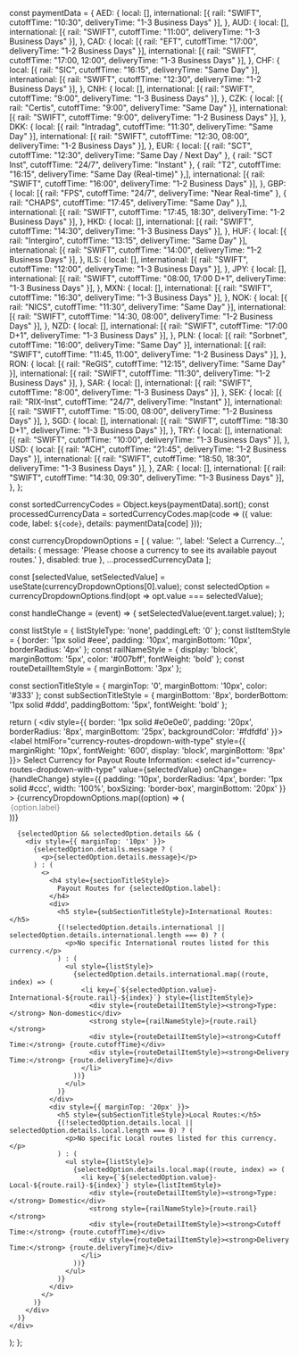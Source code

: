   const paymentData = {
    AED: { local: [], international: [{ rail: "SWIFT", cutoffTime: "10:30", deliveryTime: "1-3 Business Days" }], },
    AUD: { local: [], international: [{ rail: "SWIFT", cutoffTime: "11:00", deliveryTime: "1-3 Business Days" }], },
    CAD: { local: [{ rail: "EFT", cutoffTime: "17:00", deliveryTime: "1-2 Business Days" }], international: [{ rail: "SWIFT", cutoffTime: "17:00, 12:00", deliveryTime: "1-3 Business Days" }], },
    CHF: { local: [{ rail: "SIC", cutoffTime: "16:15", deliveryTime: "Same Day" }], international: [{ rail: "SWIFT", cutoffTime: "12:30", deliveryTime: "1-2 Business Days" }], },
    CNH: { local: [], international: [{ rail: "SWIFT", cutoffTime: "9:00", deliveryTime: "1-3 Business Days" }], },
    CZK: { local: [{ rail: "Certis", cutoffTime: "9:00", deliveryTime: "Same Day" }], international: [{ rail: "SWIFT", cutoffTime: "9:00", deliveryTime: "1-2 Business Days" }], },
    DKK: { local: [{ rail: "Intradag", cutoffTime: "11:30", deliveryTime: "Same Day" }], international: [{ rail: "SWIFT", cutoffTime: "12:30, 08:00", deliveryTime: "1-2 Business Days" }], },
    EUR: { local: [{ rail: "SCT", cutoffTime: "12:30", deliveryTime: "Same Day / Next Day" }, { rail: "SCT Inst", cutoffTime: "24/7", deliveryTime: "Instant" }, { rail: "T2", cutoffTime: "16:15", deliveryTime: "Same Day (Real-time)" },], international: [{ rail: "SWIFT", cutoffTime: "16:00", deliveryTime: "1-2 Business Days" }], },
    GBP: { local: [{ rail: "FPS", cutoffTime: "24/7", deliveryTime: "Near Real-time" }, { rail: "CHAPS", cutoffTime: "17:45", deliveryTime: "Same Day" },], international: [{ rail: "SWIFT", cutoffTime: "17:45, 18:30", deliveryTime: "1-2 Business Days" }], },
    HKD: { local: [], international: [{ rail: "SWIFT", cutoffTime: "14:30", deliveryTime: "1-3 Business Days" }], },
    HUF: { local: [{ rail: "Intergiro", cutoffTime: "13:15", deliveryTime: "Same Day" }], international: [{ rail: "SWIFT", cutoffTime: "14:00", deliveryTime: "1-2 Business Days" }], },
    ILS: { local: [], international: [{ rail: "SWIFT", cutoffTime: "12:00", deliveryTime: "1-3 Business Days" }], },
    JPY: { local: [], international: [{ rail: "SWIFT", cutoffTime: "08:00, 17:00 D+1", deliveryTime: "1-3 Business Days" }], },
    MXN: { local: [], international: [{ rail: "SWIFT", cutoffTime: "16:30", deliveryTime: "1-3 Business Days" }], },
    NOK: { local: [{ rail: "NICS", cutoffTime: "11:30", deliveryTime: "Same Day" }], international: [{ rail: "SWIFT", cutoffTime: "14:30, 08:00", deliveryTime: "1-2 Business Days" }], },
    NZD: { local: [], international: [{ rail: "SWIFT", cutoffTime: "17:00 D+1", deliveryTime: "1-3 Business Days" }], },
    PLN: { local: [{ rail: "Sorbnet", cutoffTime: "16:00", deliveryTime: "Same Day" }], international: [{ rail: "SWIFT", cutoffTime: "11:45, 11:00", deliveryTime: "1-2 Business Days" }], },
    RON: { local: [{ rail: "ReGIS", cutoffTime: "12:15", deliveryTime: "Same Day" }], international: [{ rail: "SWIFT", cutoffTime: "11:30", deliveryTime: "1-2 Business Days" }], },
    SAR: { local: [], international: [{ rail: "SWIFT", cutoffTime: "8:00", deliveryTime: "1-3 Business Days" }], },
    SEK: { local: [{ rail: "RIX-Inst", cutoffTime: "24/7", deliveryTime: "Instant" }], international: [{ rail: "SWIFT", cutoffTime: "15:00, 08:00", deliveryTime: "1-2 Business Days" }], },
    SGD: { local: [], international: [{ rail: "SWIFT", cutoffTime: "18:30 D+1", deliveryTime: "1-3 Business Days" }], },
    TRY: { local: [], international: [{ rail: "SWIFT", cutoffTime: "10:00", deliveryTime: "1-3 Business Days" }], },
    USD: { local: [{ rail: "ACH", cutoffTime: "21:45", deliveryTime: "1-2 Business Days" }], international: [{ rail: "SWIFT", cutoffTime: "18:50, 18:30", deliveryTime: "1-3 Business Days" }], },
    ZAR: { local: [], international: [{ rail: "SWIFT", cutoffTime: "14:30, 09:30", deliveryTime: "1-3 Business Days" }], },
  };

  const sortedCurrencyCodes = Object.keys(paymentData).sort();
  const processedCurrencyData = sortedCurrencyCodes.map(code => ({
    value: code,
    label: `${code}`,
    details: paymentData[code]
  }));

  const currencyDropdownOptions = [
    {
      value: '',
      label: 'Select a Currency...',
      details: { message: 'Please choose a currency to see its available payout routes.' },
      disabled: true
    },
    ...processedCurrencyData
  ];

  const [selectedValue, setSelectedValue] = useState(currencyDropdownOptions[0].value);
  const selectedOption = currencyDropdownOptions.find(opt => opt.value === selectedValue);

  const handleChange = (event) => {
    setSelectedValue(event.target.value);
  };

  const listStyle = { listStyleType: 'none', paddingLeft: '0' };
  const listItemStyle = { border: '1px solid #eee', padding: '10px', marginBottom: '10px', borderRadius: '4px' };
  const railNameStyle = { display: 'block', marginBottom: '5px', color: '#007bff', fontWeight: 'bold' };
  const routeDetailItemStyle = { marginBottom: '3px' };

  const sectionTitleStyle = { marginTop: '0', marginBottom: '10px', color: '#333' };
  const subSectionTitleStyle = { marginBottom: '8px', borderBottom: '1px solid #ddd', paddingBottom: '5px', fontWeight: 'bold' };


  return (
    <div style={{ border: '1px solid #e0e0e0', padding: '20px', borderRadius: '8px', marginBottom: '25px', backgroundColor: '#fdfdfd' }}>
      <label htmlFor="currency-routes-dropdown-with-type" style={{ marginRight: '10px', fontWeight: '600', display: 'block', marginBottom: '8px' }}>
        Select Currency for Payout Route Information:
      </label>
      <select
        id="currency-routes-dropdown-with-type"
        value={selectedValue}
        onChange={handleChange}
        style={{ padding: '10px', borderRadius: '4px', border: '1px solid #ccc', width: '100%', boxSizing: 'border-box', marginBottom: '20px' }}
      >
        {currencyDropdownOptions.map((option) => (
          <option key={option.value} value={option.value} disabled={option.disabled}>
            {option.label}
          </option>
        ))}
      </select>

      {selectedOption && selectedOption.details && (
        <div style={{ marginTop: '10px' }}>
          {selectedOption.details.message ? (
            <p>{selectedOption.details.message}</p>
          ) : (
            <>
              <h4 style={sectionTitleStyle}>
                Payout Routes for {selectedOption.label}:
              </h4>
              <div>
                <h5 style={subSectionTitleStyle}>International Routes:</h5>
                {(!selectedOption.details.international || selectedOption.details.international.length === 0) ? (
                  <p>No specific International routes listed for this currency.</p>
                ) : (
                  <ul style={listStyle}>
                    {selectedOption.details.international.map((route, index) => (
                      <li key={`${selectedOption.value}-International-${route.rail}-${index}`} style={listItemStyle}>
                        <div style={routeDetailItemStyle}><strong>Type:</strong> Non-domestic</div>
                        <strong style={railNameStyle}>{route.rail}</strong>
                        <div style={routeDetailItemStyle}><strong>Cutoff Time:</strong> {route.cutoffTime}</div>
                        <div style={routeDetailItemStyle}><strong>Delivery Time:</strong> {route.deliveryTime}</div>
                      </li>
                    ))}
                  </ul>
                )}
              </div>
              <div style={{ marginTop: '20px' }}>
                <h5 style={subSectionTitleStyle}>Local Routes:</h5>
                {(!selectedOption.details.local || selectedOption.details.local.length === 0) ? (
                  <p>No specific Local routes listed for this currency.</p>
                ) : (
                  <ul style={listStyle}>
                    {selectedOption.details.local.map((route, index) => (
                      <li key={`${selectedOption.value}-Local-${route.rail}-${index}`} style={listItemStyle}>
                        <div style={routeDetailItemStyle}><strong>Type:</strong> Domestic</div>
                        <strong style={railNameStyle}>{route.rail}</strong>
                        <div style={routeDetailItemStyle}><strong>Cutoff Time:</strong> {route.cutoffTime}</div>
                        <div style={routeDetailItemStyle}><strong>Delivery Time:</strong> {route.deliveryTime}</div>
                      </li>
                    ))}
                  </ul>
                )}
              </div>
            </>
          )}
        </div>
      )}
    </div>
  );
};